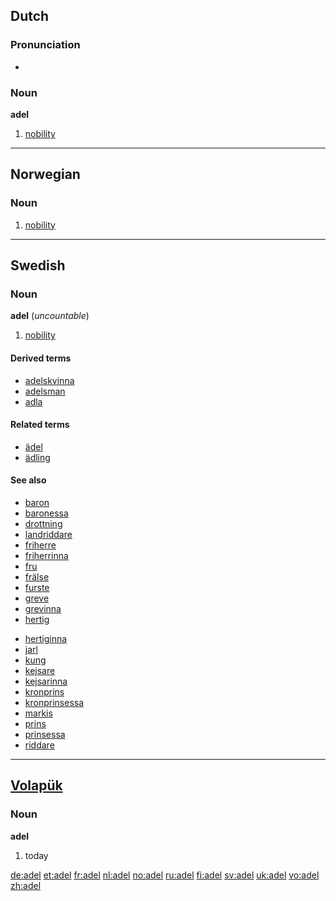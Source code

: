 {{also|Adel|ädel}}
==Dutch==

===Pronunciation===
* {{audio|Nl-adel.ogg|audio}}

===Noun===
'''adel''' {{m}}

# [[nobility]]

----

==Norwegian==

===Noun===
{{no-noun-mu|adel}}

# [[nobility]]

----

==Swedish==

===Noun===
{{sv-noun-unc-irreg-c|2=adeln}}
'''adel''' {{c}} (''uncountable'')

# [[nobility]]

====Derived terms====
* [[adelskvinna]]
* [[adelsman]]
* [[adla]]

====Related terms====
* [[ädel]]
* [[ädling]]

====See also====
{{top}}
* [[baron]] {{m}}
* [[baronessa]] {{f}}
* [[drottning]] {{f}}
* [[landriddare]] {{m}}
* [[friherre]] {{m}}
* [[friherrinna]] {{f}}
* [[fru]] {{f}}
* [[frälse]]
* [[furste]] {{m}}
* [[greve]] {{m}}
* [[grevinna]] {{f}}
* [[hertig]] {{m}}
{{mid}}
* [[hertiginna]] {{f}}
* [[jarl]] {{m}}
* [[kung]] {{m}}
* [[kejsare]] {{m}}
* [[kejsarinna]] {{f}}
* [[kronprins]] {{m}}
* [[kronprinsessa]] {{f}}
* [[markis]] {{m}}
* [[prins]] {{m}}
* [[prinsessa]] {{f}}
* [[riddare]] {{m}}
{{bottom}}

----

==[[Volapük]]==

===Noun===
'''adel'''

# today

[[de:adel]]
[[et:adel]]
[[fr:adel]]
[[nl:adel]]
[[no:adel]]
[[ru:adel]]
[[fi:adel]]
[[sv:adel]]
[[uk:adel]]
[[vo:adel]]
[[zh:adel]]